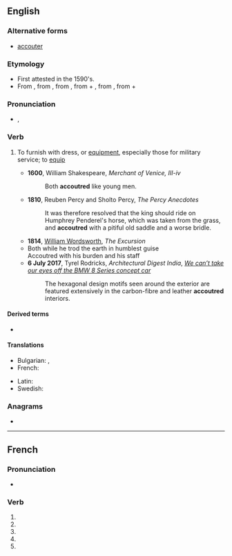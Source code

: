 {{also|accoutré}}
==English==

===Alternative forms===
* {{qualifier|chiefly US}} [[accouter]]

===Etymology===
* First attested in the 1590's.
* From {{etyl|fr|en}} {{m|fr|accoutrer}}, from {{etyl|fro|en}} {{m|fro|acoustrer}}, from {{etyl|VL.|en}} {{m|la|acconsūtūrāre||to equip with clothes}}, from {{etyl|la|en}} {{m|la|ad||to}} + {{m|la|consūtūra||sewing, clothes}}, from {{etyl|la|en}} {{m|la|cōnsuō||to sew together}}, from {{etyl|la|en}} {{m|la|con||together}} + {{m|la|suō||to sew}}

===Pronunciation===
* {{enPR|ac-cou*tre}}, {{IPA|/əˈkuːtə/|lang=en}}

===Verb===
{{en-verb|accoutr|pres_ptc2=accoutreing}}

# {{lb|en|transitive}} To furnish with dress, or [[equipment]], especially those for military service; to [[equip]]
#: {{syn|en|attire|array}}
#* '''1600''', William Shakespeare, ''Merchant of Venice, III-iv''
#*: Both '''accoutred''' like young men. 
#* '''1810''', Reuben Percy and Sholto Percy, ''The Percy Anecdotes''
#*:It was therefore resolved that the king should ride on Humphrey Penderel's horse, which was taken from the grass, and '''accoutred''' with a pitiful old saddle and a worse bridle. 
#* '''1814''', [[w:William Wordsworth|William Wordsworth]], ''The Excursion''
#* Both while he trod the earth in humblest guise<br> Accoutred with his burden and his staff
#* '''6 July 2017''', Tyrel Rodricks, ''Architectural Digest India'', ''[https://www.architecturaldigest.in/content/cant-take-eyes-off-bmw-8-series-concept-car/#s-cust0 We can’t take our eyes off the BMW 8 Series concept car]''
#*:The hexagonal design motifs seen around the exterior are featured extensively in the carbon-fibre and leather '''accoutred''' interiors.

====Derived terms====
* {{l|en|accoutrement}}

====Translations====
{{trans-top|to equip, to attire, to array}}
* Bulgarian: {{t+|bg|обличам}}, {{t+|bg|екипирам}}
* French: {{t+|fr|accoutrer}}
{{trans-mid}}
* Latin: {{t|la|accustor}}
* Swedish: {{t+|sv|utrusta}}
{{trans-bottom}}

===Anagrams===
* {{anagrams|en|accouter|cocurate}}

----

==French==

===Pronunciation===
* {{homophones|lang=fr|accoutrent|accoutres}}

===Verb===
{{fr-verb-form}}

# {{inflection of|accoutrer||1|s|pres|indc|lang=fr}}
# {{inflection of|accoutrer||3|s|pres|indc|lang=fr}}
# {{inflection of|accoutrer||1|s|pres|subj|lang=fr}}
# {{inflection of|accoutrer||1|s|pres|subj|lang=fr}}
# {{inflection of|accoutrer||2|s|impr|lang=fr}}